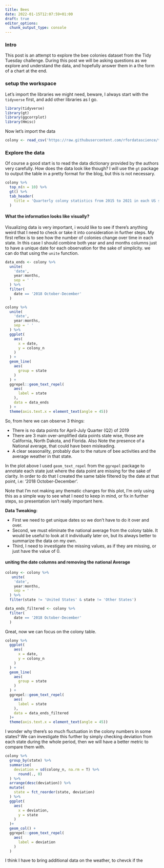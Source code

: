 ```yaml
---
title: Bees
date: 2022-01-15T12:07:59+01:00
draft: true
editor_options: 
  chunk_output_type: console
---
```


### Intro

This post is an attempt to explore the bee colonies dataset from the Tidy Tuesday challenge. During this post we will be asking questions as we explore and understand the data, and hopefully answer them in a the form of a chart at the end. 

### setup the workspace


Let's import the libraries we might need, beware, I always start with the `tidyverse` first, and add other libraries as I go. 

```r
library(tidyverse)
library(gt)
library(ggcorrplot)
library(Hmisc)
```

Now let's import the data 

```r
colony <- read_csv('https://raw.githubusercontent.com/rfordatascience/tidytuesday/master/data/2022/2022-01-11/colony.csv')


```


### Explore the data

Of course a good start is to read the data dictionary provided by the authors very carefully. How does the data look like though? I will use the `gt` package to output the table in a pretty format for the blog, but this is not necessary.

```r
colony %>% 
  top_n(n = 10) %>% 
  gt() %>% 
  tab_header(
    title = 'Quarterly colony statistics from 2015 to 2021 in each US state'
  )
```

#### What the information looks like visually?

Visualizing data is very important, i would like to see if there's anything weird that I need to check or take it into consideration in further steps. My first reflex is to see how the number of colonies change over time in each state. In this case I should combine both year and and months columns just to have a unique date for each observation for the sake of simplicity. we can do that using the `unite` function.

```r
data_ends <- colony %>% 
  unite(
    'date',
    year:months,
    sep = ' '
  ) %>% 
  filter(
    date == '2018 October-December' 
  )

colony %>% 
  unite(
    'date',
    year:months,
    sep = ' '
  ) %>% 
  ggplot(
    aes(
      x = date,
      y = colony_n
    )
  ) +
  geom_line(
    aes(
      group = state
    )
  ) +
  ggrepel::geom_text_repel(
    aes(
      label = state
    ), 
    data = data_ends
  ) +
  theme(axis.text.x = element_text(angle = 45))
```


So, from here we can observe 3 things: 

  - There is no data points for April-July Quarter (Q2) of 2019
  - There are 3 main over-amplified data points state wise, those are California, North Dakota, and Florida. Also Note the presence of a National average, that could have been misleading.
  - A clear seasonality, probably due to the nature of bee activities and the average weather in that state.
  
In the plot above I used `geom_text_repel` from the `ggrepel` package to annotate each state just where the data point are missing for the sake of clarity. In order to do that I created the same table filtered by the date at that point, i.e: '2018 October-December'.   

Note that I'm not making any thematic changes for this plot, I'm only using this as a simple way to see what I need to keep in mind, or fix in further steps, so presentation isn't really important here. 

**Data Tweaking:**

  - First we need to get unique dates so we don't have to do it over and over.
  - Second, we must eliminate the national average from the colony table. It would be useful to look at it individually  later on, but its always better to summarize the data on my own. 
  - Third, I need to investigate the missing values, as if they are missing, or just have the value of 0. 

#### uniting the date columns and removing the national Average


```r
colony <- colony %>% 
   unite(
    'date',
    year:months,
    sep = ' '
  ) %>%   
  filter(state != 'United States' & state != 'Other States')

data_ends_filtered <- colony %>% 
  filter(
    date == '2018 October-December' 
  )
```


Great, now we can focus on the colony table.

```r
colony %>% 
  ggplot(
    aes(
      x = date,
      y = colony_n
    )
  ) +
  geom_line(
    aes(
      group = state
    )
  ) +
  ggrepel::geom_text_repel(
    aes(
      label = state
    ), 
    data = data_ends_filtered
  )+
  theme(axis.text.x = element_text(angle = 45))
```

I wonder why there's so much fluctuation in the colony numbers in some states? We can investigate this further by simply checking deviation from each state during the whole period, then we will have a better metric to compare them with.

```r
colony %>% 
  group_by(state) %>% 
  summarise(
    deviation = sd(colony_n, na.rm = T) %>% 
      round(., 0)
  ) %>% 
  arrange(desc(deviation)) %>% 
  mutate(
    state = fct_reorder(state, deviation)
  ) %>% 
  ggplot(
    aes(
      x = deviation,
      y = state
    )
  )+
  geom_col() + 
  ggrepel::geom_text_repel(
    aes(
      label = deviation
    )
  )
```

I think I have to bring additional data on the weather, to chevck if the 

